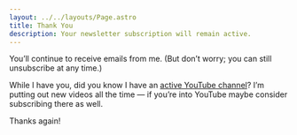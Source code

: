 ```yaml
---
layout: ../../layouts/Page.astro
title: Thank You
description: Your newsletter subscription will remain active.
---
```


You’ll continue to receive emails from me. (But don’t worry; you can still unsubscribe at any time.)

While I have you, did you know I have an [active YouTube channel](https://youtube.com/@learnwithjason)? I’m putting out new videos all the time — if you’re into YouTube maybe consider subscribing there as well.

Thanks again!
